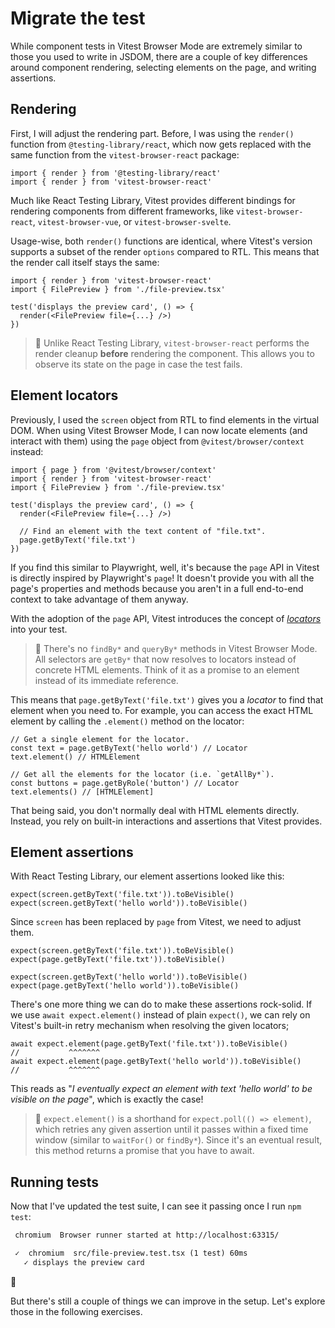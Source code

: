 # Migrate the test

While component tests in Vitest Browser Mode are extremely similar to those you used to write in JSDOM, there are a couple of key differences around component rendering, selecting elements on the page, and writing assertions.

## Rendering

First, I will adjust the rendering part. Before, I was using the `render()` function from `@testing-library/react`, which now gets replaced with the same function from the `vitest-browser-react` package:

```tsx filename=file-preview.test.tsx remove=1 add=2
import { render } from '@testing-library/react'
import { render } from 'vitest-browser-react'
```

Much like React Testing Library, Vitest provides different bindings for rendering components from different frameworks, like `vitest-browser-react`, `vitest-browser-vue`, or `vitest-browser-svelte`.

Usage-wise, both `render()` functions are identical, where Vitest's version supports a subset of the render `options` compared to RTL. This means that the render call itself stays the same:

```tsx filename=file-preview.test.tsx highlight=5
import { render } from 'vitest-browser-react'
import { FilePreview } from './file-preview.tsx'

test('displays the preview card', () => {
  render(<FilePreview file={...} />)
})
```

> 🦉 Unlike React Testing Library, `vitest-browser-react` performs the render cleanup **before** rendering the component. This allows you to observe its state on the page in case the test fails.

## Element locators

Previously, I used the `screen` object from RTL to find elements in the virtual DOM. When using Vitest Browser Mode, I can now locate elements (and interact with them) using the `page` object from `@vitest/browser/context` instead:

```tsx filename=file-preview.test.tsx add=1 highlight=8-9
import { page } from '@vitest/browser/context'
import { render } from 'vitest-browser-react'
import { FilePreview } from './file-preview.tsx'

test('displays the preview card', () => {
  render(<FilePreview file={...} />)

  // Find an element with the text content of "file.txt".
  page.getByText('file.txt')
})
```

If you find this similar to Playwright, well, it's because the `page` API in Vitest is directly inspired by Playwright's `page`! It doesn't provide you with all the page's properties and methods because you aren't in a full end-to-end context to take advantage of them anyway.

With the adoption of the `page` API, Vitest introduces the concept of [_locators_](https://playwright.dev/docs/locators) into your test.

> 🦉 There's no `findBy*` and `queryBy*` methods in Vitest Browser Mode. All selectors are `getBy*` that now resolves to locators instead of concrete HTML elements. Think of it as a promise to an element instead of its immediate reference.

This means that `page.getByText('file.txt')` gives you a _locator_ to find that element when you need to. For example, you can access the exact HTML element by calling the `.element()` method on the locator:

```tsx
// Get a single element for the locator.
const text = page.getByText('hello world') // Locator
text.element() // HTMLElement

// Get all the elements for the locator (i.e. `getAllBy*`).
const buttons = page.getByRole('button') // Locator
text.elements() // [HTMLElement]
```

That being said, you don't normally deal with HTML elements directly. Instead, you rely on built-in interactions and assertions that Vitest provides.

## Element assertions

With React Testing Library, our element assertions looked like this:

```tsx filename=file-preview.test.tsx nonumber
expect(screen.getByText('file.txt')).toBeVisible()
expect(screen.getByText('hello world')).toBeVisible()
```

Since `screen` has been replaced by `page` from Vitest, we need to adjust them.

```tsx filename=file-preview.test.tsx nonumber remove=1,4 add=2,5
expect(screen.getByText('file.txt')).toBeVisible()
expect(page.getByText('file.txt')).toBeVisible()

expect(screen.getByText('hello world')).toBeVisible()
expect(page.getByText('hello world')).toBeVisible()
```

There's one more thing we can do to make these assertions rock-solid. If we use `await expect.element()` instead of plain `expect()`, we can rely on Vitest's built-in retry mechanism when resolving the given locators;

```tsx filename=file-preview.test.tsx nonumber
await expect.element(page.getByText('file.txt')).toBeVisible()
//           ^^^^^^^
await expect.element(page.getByText('hello world')).toBeVisible()
//           ^^^^^^^
```

This reads as "_I eventually expect an element with text 'hello world' to be visible on the page_", which is exactly the case!

> 🦉 `expect.element()` is a shorthand for `expect.poll(() => element)`, which retries any given assertion until it passes within a fixed time window (similar to `waitFor()` or `findBy*`). Since it's an eventual result, this method returns a promise that you have to await.

## Running tests

Now that I've updated the test suite, I can see it passing once I run `npm test`:

```txt nonumber nocopy
 chromium  Browser runner started at http://localhost:63315/

 ✓  chromium  src/file-preview.test.tsx (1 test) 60ms
   ✓ displays the preview card
```

:tada:

But there's still a couple of things we can improve in the setup. Let's explore those in the following exercises.

